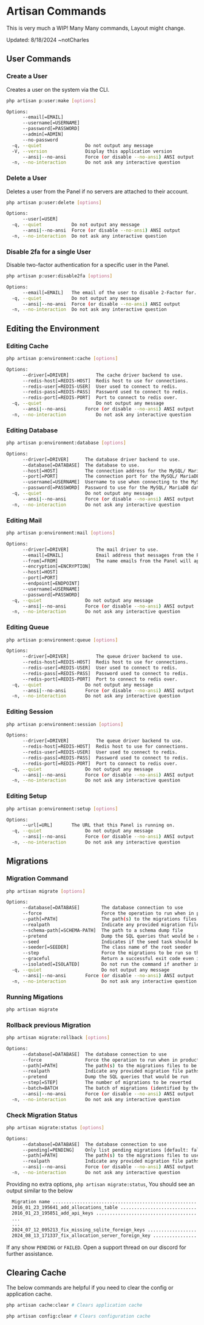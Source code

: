 # Artisan Commands
This is very much a WIP! Many Many commands, Layout might change.

Updated: 8/18/2024 ~notCharles
## User Commands
### Create a User

Creates a user on the system via the CLI.
```sh
php artisan p:user:make [options]
```

```sh
Options:
      --email[=EMAIL]
      --username[=USERNAME]
      --password[=PASSWORD]
      --admin[=ADMIN]
      --no-password
  -q, --quiet                Do not output any message
  -V, --version              Display this application version
      --ansi|--no-ansi       Force (or disable --no-ansi) ANSI output
  -n, --no-interaction       Do not ask any interactive question
```

### Delete a User

Deletes a user from the Panel if no servers are attached to their account.
```sh
php artisan p:user:delete [options]
```

```sh
Options:
      --user[=USER]
  -q, --quiet           Do not output any message
      --ansi|--no-ansi  Force (or disable --no-ansi) ANSI output
  -n, --no-interaction  Do not ask any interactive question
```

### Disable 2fa for a single User

Disable two-factor authentication for a specific user in the Panel.
```sh
php artisan p:user:disable2fa [options]
```

```sh
Options:
      --email[=EMAIL]   The email of the user to disable 2-Factor for.
  -q, --quiet           Do not output any message
      --ansi|--no-ansi  Force (or disable --no-ansi) ANSI output
  -n, --no-interaction  Do not ask any interactive question

```

## Editing the Environment

### Editing Cache
```sh
php artisan p:environment:cache [options]
```

```sh
Options:
      --driver[=DRIVER]          The cache driver backend to use.
      --redis-host[=REDIS-HOST]  Redis host to use for connections.
      --redis-user[=REDIS-USER]  User used to connect to redis.
      --redis-pass[=REDIS-PASS]  Password used to connect to redis.
      --redis-port[=REDIS-PORT]  Port to connect to redis over.
  -q, --quiet                    Do not output any message
      --ansi|--no-ansi       Force (or disable --no-ansi) ANSI output
  -n, --no-interaction           Do not ask any interactive question
```

### Editing Database
```sh
php artisan p:environment:database [options]
```

```sh
Options:
      --driver[=DRIVER]      The database driver backend to use.
      --database[=DATABASE]  The database to use.
      --host[=HOST]          The connection address for the MySQL/ MariaDB server.
      --port[=PORT]          The connection port for the MySQL/ MariaDB server.
      --username[=USERNAME]  Username to use when connecting to the MySQL/ MariaDB server.
      --password[=PASSWORD]  Password to use for the MySQL/ MariaDB database.
  -q, --quiet                Do not output any message
      --ansi|--no-ansi       Force (or disable --no-ansi) ANSI output
  -n, --no-interaction       Do not ask any interactive question
```
### Editing Mail
```sh
php artisan p:environment:mail [options]
```

```sh
Options:
      --driver[=DRIVER]          The mail driver to use.
      --email[=EMAIL]            Email address that messages from the Panel will originate from.
      --from[=FROM]              The name emails from the Panel will appear to be from.
      --encryption[=ENCRYPTION]
      --host[=HOST]
      --port[=PORT]
      --endpoint[=ENDPOINT]
      --username[=USERNAME]
      --password[=PASSWORD]
  -q, --quiet                Do not output any message
      --ansi|--no-ansi       Force (or disable --no-ansi) ANSI output
  -n, --no-interaction       Do not ask any interactive question
```
### Editing Queue
```sh
php artisan p:environment:queue [options]
```

```sh
Options:
      --driver[=DRIVER]          The queue driver backend to use.
      --redis-host[=REDIS-HOST]  Redis host to use for connections.
      --redis-user[=REDIS-USER]  User used to connect to redis.
      --redis-pass[=REDIS-PASS]  Password used to connect to redis.
      --redis-port[=REDIS-PORT]  Port to connect to redis over.
  -q, --quiet                Do not output any message
      --ansi|--no-ansi       Force (or disable --no-ansi) ANSI output
  -n, --no-interaction       Do not ask any interactive question
```
### Editing Session
```sh
php artisan p:environment:session [options]
```

```sh
Options:
      --driver[=DRIVER]          The queue driver backend to use.
      --redis-host[=REDIS-HOST]  Redis host to use for connections.
      --redis-user[=REDIS-USER]  User used to connect to redis.
      --redis-pass[=REDIS-PASS]  Password used to connect to redis.
      --redis-port[=REDIS-PORT]  Port to connect to redis over.
  -q, --quiet                Do not output any message
      --ansi|--no-ansi       Force (or disable --no-ansi) ANSI output
  -n, --no-interaction       Do not ask any interactive question
```
### Editing Setup
```sh
php artisan p:environment:setup [options]
```

```sh
Options:
      --url[=URL]       The URL that this Panel is running on.
  -q, --quiet                Do not output any message
      --ansi|--no-ansi       Force (or disable --no-ansi) ANSI output
  -n, --no-interaction       Do not ask any interactive question
```

## Migrations
### Migration Command
```sh
php artisan migrate [options]
```

```sh
Options:
      --database[=DATABASE]        The database connection to use
      --force                      Force the operation to run when in production
      --path[=PATH]                The path(s) to the migrations files to be executed (multiple values allowed)
      --realpath                   Indicate any provided migration file paths are pre-resolved absolute paths
      --schema-path[=SCHEMA-PATH]  The path to a schema dump file
      --pretend                    Dump the SQL queries that would be run
      --seed                       Indicates if the seed task should be re-run
      --seeder[=SEEDER]            The class name of the root seeder
      --step                       Force the migrations to be run so they can be rolled back individually
      --graceful                   Return a successful exit code even if an error occurs
      --isolated[=ISOLATED]        Do not run the command if another instance of the command is already running [default: false]
  -q, --quiet                      Do not output any message
      --ansi|--no-ansi       Force (or disable --no-ansi) ANSI output
  -n, --no-interaction             Do not ask any interactive question
```
### Running Migations
```sh
php artisan migrate
```

### Rollback previous Migration
```sh
php artisan migrate:rollback [options]
```

```sh
Options:
      --database[=DATABASE]  The database connection to use
      --force                Force the operation to run when in production
      --path[=PATH]          The path(s) to the migrations files to be executed (multiple values allowed)
      --realpath             Indicate any provided migration file paths are pre-resolved absolute paths
      --pretend              Dump the SQL queries that would be run
      --step[=STEP]          The number of migrations to be reverted
      --batch=BATCH          The batch of migrations (identified by their batch number) to be reverted
      --ansi|--no-ansi       Force (or disable --no-ansi) ANSI output
  -n, --no-interaction       Do not ask any interactive question
```

### Check Migration Status
```sh
php artisan migrate:status [options]
```
```sh
Options:
      --database[=DATABASE]  The database connection to use
      --pending[=PENDING]    Only list pending migrations [default: false]
      --path[=PATH]          The path(s) to the migrations files to use (multiple values allowed)
      --realpath             Indicate any provided migration file paths are pre-resolved absolute paths
      --ansi|--no-ansi       Force (or disable --no-ansi) ANSI output
  -n, --no-interaction       Do not ask any interactive question
```
Providing no extra options, `php artisan migrate:status`, You should see an output similar to the below
```sh title='Migration Status Output'
  Migration name .............................................................................. Batch / Status
  2016_01_23_195641_add_allocations_table ............................................................ [1] Ran
  2016_01_23_195851_add_api_keys ..................................................................... [1] Ran
  ...
  ...
  2024_07_12_095213_fix_missing_sqlite_foreign_keys .................................................. [1] Ran
  2024_08_13_171337_fix_allocation_server_foreign_key ................................................ [2] Ran
```
If any show `PENDING` or `FAILED`. Open a support thread on our discord for further assistance.

## Clearing Cache

The below commands are helpful if you need to clear the config or application cache.

```sh
php artisan cache:clear # Clears application cache
```
```sh
php artisan config:clear # Clears configuration cache
```
